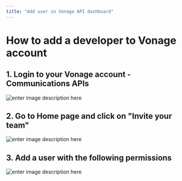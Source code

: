 ```yaml
---
title: "Add user in Vonage API dashboard"
---
```


# How to add a developer to Vonage account

## 1. Login to your Vonage account - Communications APIs

![enter image description here](/images/vonage/vonage-1.png)

## 2. Go to Home page and click on "Invite your team"

![enter image description here](/images/vonage/vonage-2.png)

## 3. Add a user with the following permissions

![enter image description here](/images/vonage/vonage-3.png)
